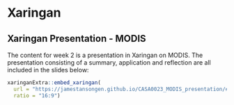 # Xaringan

## Xaringan Presentation - MODIS

The content for week 2 is a presentation in Xaringan on MODIS. The presentation consisting of a summary, application and reflection are all included in the slides below:

```{r echo = FALSE, out.width='40%'}
xaringanExtra::embed_xaringan(
  url = "https://jamestansongen.github.io/CASA0023_MODIS_presentation/#1",
  ratio = "16:9")
```
